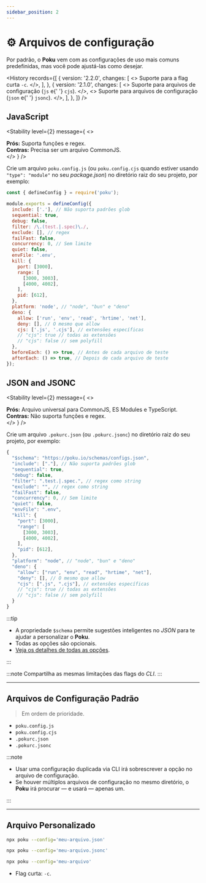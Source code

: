 ```yaml
---
sidebar_position: 2
---
```



# ⚙️ Arquivos de configuração

Por padrão, o **Poku** vem com as configurações de uso mais comuns predefinidas, mas você pode ajustá-las como desejar.

<History
  records={[
    {
      version: '2.2.0',
      changes: [
        <>
          Suporte para a flag curta <code>-c</code>.
        </>,
      ],
    },
    {
      version: '2.1.0',
      changes: [
        <>
          Suporte para arquivos de configuração (<code>js</code> e{' '}
          <code>cjs</code>).
        </>,
        <>
          Suporte para arquivos de configuração (<code>json</code> e{' '}
          <code>jsonc</code>).
        </>,
      ],
    },
  ]}
/>

## JavaScript

<Stability
  level={2}
  message={
    <>
      <div>
        <strong>Prós:</strong> Suporta funções e regex.
      </div>
      <div>
        <strong>Contras:</strong> Precisa ser um arquivo CommonJS.
      </div>
    </>
  }
/>

Crie um arquivo `poku.config.js` (ou `poku.config.cjs` quando estiver usando `"type": "module"` no seu _package.json_) no diretório raiz do seu projeto, por exemplo:

```js
const { defineConfig } = require('poku');

module.exports = defineConfig({
  include: ['.'], // Não suporta padrões glob
  sequential: true,
  debug: false,
  filter: /\.(test.|.spec)\./,
  exclude: [], // regex
  failFast: false,
  concurrency: 0, // Sem limite
  quiet: false,
  envFile: '.env',
  kill: {
    port: [3000],
    range: [
      [3000, 3003],
      [4000, 4002],
    ],
    pid: [612],
  },
  platform: 'node', // "node", "bun" e "deno"
  deno: {
    allow: ['run', 'env', 'read', 'hrtime', 'net'],
    deny: [], // O mesmo que allow
    cjs: ['.js', '.cjs'], // extensões específicas
    // "cjs": true // todas as extensões
    // "cjs": false // sem polyfill
  },
  beforeEach: () => true, // Antes de cada arquivo de teste
  afterEach: () => true, // Depois de cada arquivo de teste
});
```

## JSON and JSONC

<Stability
  level={2}
  message={
    <>
      <div>
        <strong>Prós:</strong> Arquivo universal para CommonJS, ES Modules e
        TypeScript.
      </div>
      <div>
        <strong>Contras:</strong> Não suporta funções e regex.
      </div>
    </>
  }
/>

Crie um arquivo `.pokurc.json` (ou `.pokurc.jsonc`) no diretório raiz do seu projeto, por exemplo:

```js
{
  "$schema": "https://poku.io/schemas/configs.json",
  "include": ["."], // Não suporta padrões glob
  "sequential": true,
  "debug": false,
  "filter": ".test.|.spec.", // regex como string
  "exclude": "", // regex como string
  "failFast": false,
  "concurrency": 0, // Sem limite
  "quiet": false,
  "envFile": ".env",
  "kill": {
    "port": [3000],
    "range": [
      [3000, 3003],
      [4000, 4002],
    ],
    "pid": [612],
  },
  "platform": "node", // "node", "bun" e "deno"
  "deno": {
    "allow": ["run", "env", "read", "hrtime", "net"],
    "deny": [], // O mesmo que allow
    "cjs": [".js", ".cjs"], // extensões específicas
    // "cjs": true // todas as extensões
    // "cjs": false // sem polyfill
  }
}
```

:::tip

- A propriedade `$schema` permite sugestões inteligentes no _JSON_ para te ajudar a personalizar o **Poku**.
- Todas as opções são opcionais.
- [Veja os detalhes de todas as opções](/docs/category/-options).

:::

:::note
Compartilha as mesmas limitações das flags do _CLI_.
:::

<hr />

## Arquivos de Configuração Padrão

> Em ordem de prioridade.

- `poku.config.js`
- `poku.config.cjs`
- `.pokurc.json`
- `.pokurc.jsonc`

:::note

- Usar uma configuração duplicada via CLI irá sobrescrever a opção no arquivo de configuração.
- Se houver múltiplos arquivos de configuração no mesmo diretório, o **Poku** irá procurar — e usará — apenas um.

:::

<hr />

## Arquivo Personalizado

```sh
npx poku --config='meu-arquivo.json'
```

```sh
npx poku --config='meu-arquivo.jsonc'
```

```sh
npx poku --config='meu-arquivo'
```

- Flag curta: `-c`.
